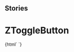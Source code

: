 
## Stories

<Meta title="Buttons/ZToggleButton" component="z-toggle-button" />

  # ZToggleButton

<Preview>
  <Story name="z-toggle-button">
    {html`
      <z-toggle-button
        label="${text('label', 'Toggle')}"
        avoidClick="${boolean('avoidClick', true)}"
        isdisabled="${boolean('isdisabled', false)}"
        opened="${boolean('opened', false)}"
      ></z-toggle-button>`}
  </Story>
</Preview>

  <Props of="z-toggle-button" />

